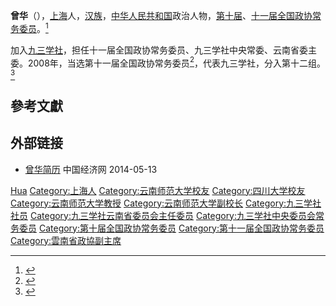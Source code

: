'''曾华'''（{{bd|1953年|1月|}}），[[上海|上海]]人，[[汉族|汉族]]，[[中华人民共和国|中华人民共和国]]政治人物，[[第十届全国政协委员|第十届]]、[[第十一届全国政协委员|十一届全国政协常务委员]]。<ref>{{Cite web|title=曾华|url=https://www.93.gov.cn/html/93gov/bsjs/ldcy/cwwy/130408107342744413.html|accessdate=2019-09-09|author=|date=|format=|publisher=|language=|archive-url=https://web.archive.org/web/20160529200102/http://93.gov.cn/html/93gov/bsjs/ldcy/cwwy/130408107342744413.html|archive-date=2016-05-29|dead-url=yes}}</ref>

加入[[九三学社|九三学社]]，担任十一届全国政协常务委员、九三学社中央常委、云南省委主委。2008年，当选第十一届全国政协常务委员<ref>{{cite news|title=第十一届全国政协委员名单|url=http://www.indaa.com.cn/zt/2009qglh/zxzs/200903/t20090303_127573.html|accessdate=2013-04-09|newspaper=新华社北京1月25日电 中国人民政治协商会议第十一届全国委员会委员名单(共2237人，2008年1月25日政协第十届全国委员会常务委员会第二十次会议通过)|date=2008年1月25日|deadurl=yes|archiveurl=https://web.archive.org/web/20130928014403/http://www.indaa.com.cn/zt/2009qglh/zxzs/200903/t20090303_127573.html|archivedate=2013年9月28日|df=}}</ref>，代表九三学社，分入第十二组。<ref>{{cite news|title=全国政协信息-曾华|url=http://www.cppcc.gov.cn/CMS/wylibary/showJcwyxtInfoWylibary.action?tabJcwyxt.guid=11W0004470&wytype=wjwy|accessdate=2013-04-11|newspaper=全国政协委员会|archive-date=2019-05-21|archive-url=https://web.archive.org/web/20190521013026/http://www.cppcc.gov.cn/CMS/wylibary/showJcwyxtInfoWylibary.action?tabJcwyxt.guid=11W0004470&wytype=wjwy|dead-url=no}}</ref>

== 參考文獻 ==
{{reflist}}

== 外部链接 ==
* [http://district.ce.cn/newarea/sddy/201301/28/t20130128_24069219_3.shtml 曾华简历] {{Wayback|url=http://district.ce.cn/newarea/sddy/201301/28/t20130128_24069219_3.shtml |date=20190915060259 }} 中国经济网 2014-05-13

{{中国政治人物小作品}}
{{九三学社第十一届中央委员会}}
{{九三学社第十二届中央委员会}}
{{九三学社第十三届中央委员会}}

{{Authority control}}
{{DEFAULTSORT:Zeng曾}}
[[Category:曾姓|Hua]]
[[Category:上海人|Category:上海人]]
[[Category:云南师范大学校友|Category:云南师范大学校友]]
[[Category:四川大学校友|Category:四川大学校友]]
[[Category:云南师范大学教授|Category:云南师范大学教授]]
[[Category:云南师范大学副校长|Category:云南师范大学副校长]]
[[Category:九三学社社员|Category:九三学社社员]]
[[Category:九三学社云南省委员会主任委员|Category:九三学社云南省委员会主任委员]]
[[Category:九三学社中央委员会常务委员|Category:九三学社中央委员会常务委员]]
[[Category:第十届全国政协常务委员|Category:第十届全国政协常务委员]]
[[Category:第十一届全国政协常务委员|Category:第十一届全国政协常务委员]]
[[Category:雲南省政協副主席|Category:雲南省政協副主席]]